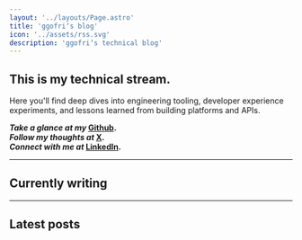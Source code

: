 ```yaml
---
layout: '../layouts/Page.astro'
title: 'ggofriʼs blog'
icon: '../assets/rss.svg'
description: 'ggofriʼs technical blog'
---
```


## __This is my technical stream.__   

Here you'll find deep dives into engineering tooling, developer experience experiments, and lessons learned from building platforms and APIs.   

**_Take a glance at my_ <a class="text-accent" href="https://github.com/ggofri" target="_blank">Github</a>.**  
**_Follow my thoughts at_ <a href="https://x.com/ggofri" target="_blank">X</a>.**  
**_Connect with me at_ <a href="https://linkedin.com/in/ggofri" target="_blank">LinkedIn</a>.**  

---

## Currently writing


<PostsInProgress />

---

## Latest posts


<LatestPosts />
